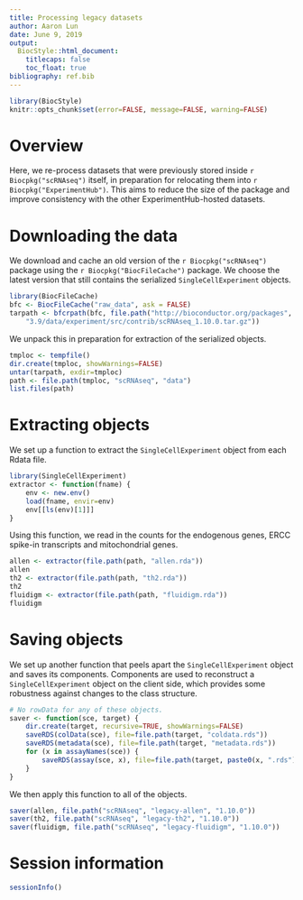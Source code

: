 ```yaml
---
title: Processing legacy datasets
author: Aaron Lun
date: June 9, 2019
output:
  BiocStyle::html_document:
    titlecaps: false
    toc_float: true
bibliography: ref.bib
---
```


```r
library(BiocStyle)
knitr::opts_chunk$set(error=FALSE, message=FALSE, warning=FALSE)
```

# Overview

Here, we re-process datasets that were previously stored inside `r Biocpkg("scRNAseq")` itself,
in preparation for relocating them into `r Biocpkg("ExperimentHub")`.
This aims to reduce the size of the package and improve consistency with the other ExperimentHub-hosted datasets.

# Downloading the data

We download and cache an old version of the `r Biocpkg("scRNAseq")` package using the `r Biocpkg("BiocFileCache")` package.
We choose the latest version that still contains the serialized `SingleCellExperiment` objects.

```r
library(BiocFileCache)
bfc <- BiocFileCache("raw_data", ask = FALSE)
tarpath <- bfcrpath(bfc, file.path("http://bioconductor.org/packages",
    "3.9/data/experiment/src/contrib/scRNAseq_1.10.0.tar.gz"))
```

We unpack this in preparation for extraction of the serialized objects.

```r
tmploc <- tempfile()
dir.create(tmploc, showWarnings=FALSE)
untar(tarpath, exdir=tmploc)
path <- file.path(tmploc, "scRNAseq", "data")
list.files(path)
```

# Extracting objects

We set up a function to extract the `SingleCellExperiment` object from each Rdata file.

```r
library(SingleCellExperiment)
extractor <- function(fname) {
    env <- new.env()
    load(fname, envir=env)
    env[[ls(env)[1]]]
}
```

Using this function, we read in the counts for the endogenous genes, ERCC spike-in transcripts and mitochondrial genes.

```r
allen <- extractor(file.path(path, "allen.rda"))
allen
th2 <- extractor(file.path(path, "th2.rda"))
th2
fluidigm <- extractor(file.path(path, "fluidigm.rda"))
fluidigm
```

# Saving objects

We set up another function that peels apart the `SingleCellExperiment` object and saves its components.
Components are used to reconstruct a `SingleCellExperiment` object on the client side,
which provides some robustness against changes to the class structure.

```r
# No rowData for any of these objects.
saver <- function(sce, target) {
    dir.create(target, recursive=TRUE, showWarnings=FALSE)
    saveRDS(colData(sce), file=file.path(target, "coldata.rds"))
    saveRDS(metadata(sce), file=file.path(target, "metadata.rds"))
    for (x in assayNames(sce)) {
        saveRDS(assay(sce, x), file=file.path(target, paste0(x, ".rds")))
    }
}
```

We then apply this function to all of the objects.

```r
saver(allen, file.path("scRNAseq", "legacy-allen", "1.10.0"))
saver(th2, file.path("scRNAseq", "legacy-th2", "1.10.0"))
saver(fluidigm, file.path("scRNAseq", "legacy-fluidigm", "1.10.0"))
```

# Session information

```r
sessionInfo()
```
